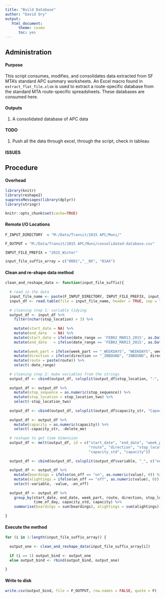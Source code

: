 ```yaml
---
title: "Build Database"
author: "David Ory"
output: 
   html_document:
      theme: cosmo
      toc: yes
---
```


## Administration

#### Purpose
This script consumes, modifies, and consolidates data extracted from SF MTA's standard APC summary worksheets.  An Excel macro found in `extract_flat_file.xlsm` is used to extract a route-specific database from the standard MTA route-specific spreadsheets.  These databases are consumed here.  

#### Outputs
1.  A consolidated database of APC data

#### TODO
1. Push all the data through excel, through the script, check in tableau

#### ISSUES

## Procedure

#### Overhead
```r
library(knitr)
library(reshape2)
suppressMessages(library(dplyr))
library(stringr)
```

```r
knitr::opts_chunk$set(cache=TRUE)
```

#### Remote I/O Locations
```r
F_INPUT_DIRECTORY  = "M:/Data/Transit/2015 APC/Muni/"

F_OUTPUT = "M:/Data/Transit/2015 APC/Muni/consolidated-database.csv"

INPUT_FILE_PREFIX = "2015_Winter"

input_file_suffix_array = c("0001","__NX", "01AX")

```


#### Clean and re-shape data method
```r
clean_and_reshape_data <- function(input_file_suffix){
  
  # read in the data
  input_file_name <- paste(F_INPUT_DIRECTORY, INPUT_FILE_PREFIX, input_file_suffix, ".csv", sep = "")
  input_df <- read.table(file = input_file_name, header = TRUE, sep = ",", stringsAsFactors = FALSE, strip.white = TRUE)
  
  # cleaning step 1: variable tidying
  output_df <- input_df %>%
    filter(nchar(stop_location) > 3) %>%
    
    mutate(start_date = NA) %>%
    mutate(end_date   = NA) %>%
    mutate(start_date = ifelse(date_range == 'FEB02_MAR13_2015', as.Date("2015-02-02"), start_date)) %>%
    mutate(end_date   = ifelse(date_range == 'FEB02_MAR13_2015', as.Date("2015-03-13"), end_date))   %>%
    
    mutate(week_part = ifelse(week_part == "_WEEKDAYS", "WEEKDAYS", week_part)) %>%
    mutate(direction = ifelse(direction == "_INBOUND", "INBOUND", direction)) %>%
    mutate(route = paste(route)) %>%
    select(-date_range)
  
  # cleaning step 2: make variables from the strings
  output_df <- cbind(output_df, colsplit(output_df$stop_location, "-", c("stop_sequence", "stop_location_two")))
  
  output_df <- output_df %>%
    mutate(stop_sequence = as.numeric(stop_sequence)) %>%
    mutate(stop_location = stop_location_two) %>%
    select(-stop_location_two)
  
  output_df <- cbind(output_df, colsplit(output_df$capacity_str, "Capacity = ", c("delete_me", "capacity")))
  
  output_df <- output_df %>%
    mutate(capacity = as.numeric(capacity)) %>%
    select(-capacity_str, -delete_me)
  
  # reshape to get time dimension
  output_df <- melt(output_df, id = c("start_date", "end_date", "week_part", 
                                      "route", "direction", "stop_location", "stop_sequence", 
                                      "capacity_std", "capacity")) 
  
  output_df <- cbind(output_df, colsplit(output_df$variable, "_", c("on_off", "time_of_day")))
  
  output_df <- output_df %>%
    mutate(boardings = ifelse(on_off == "on", as.numeric(value), 0)) %>%
    mutate(alightings = ifelse(on_off == "off", as.numeric(value), 0)) %>%
    select(-variable, -value, -on_off)
  
  output_df <- output_df %>%
    group_by(start_date, end_date, week_part, route, direction, stop_location, stop_sequence, 
             time_of_day, capacity_std, capacity) %>%
    summarise(boardings = sum(boardings), alightings = sum(alightings))
  
}
```


#### Execute the method
```r
for (i in 1:length(input_file_suffix_array)) {
  
  output_one <- clean_and_reshape_data(input_file_suffix_array[i])
  
  if (i == 1) output_bind <- output_one
  else output_bind <- rbind(output_bind, output_one)
  
}
```

#### Write to disk
```r
write.csv(output_bind, file = F_OUTPUT, row.names = FALSE, quote = F)

```

